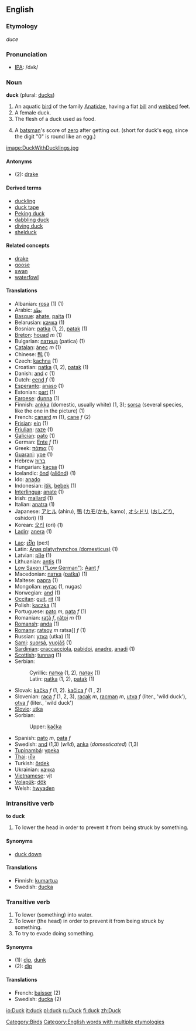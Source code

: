 ==English==

===Etymology===
{{OE.}} ''duce''

=== Pronunciation ===
*[[w:IPA|IPA]]: /dʌk/

=== Noun ===
'''duck''' (plural: [[ducks]])

#An aquatic [[bird]] of the family [[Anatidae]], having a flat [[bill]] and [[webbed]] feet.
#A female duck.
#The flesh of a duck used as food.
#{{cricket}} A [[batsman]]'s score of [[zero]] after getting out. (short for duck's egg, since the digit "0" is round like an egg.)
[[image:DuckWithDucklings.jpg]]

==== Antonyms ====
*(2): [[drake]]

==== Derived terms ====
* [[duckling]]
* [[duck tape]]
* [[Peking duck]]
* [[dabbling duck]]
* [[diving duck]]
* [[shelduck]]

==== Related concepts ====
* [[drake]]
* [[goose]]
* [[swan]]
* [[waterfowl]]

==== Translations ====
{{top}}
*Albanian: [[rosa#Albanian|rosa]] (1) (1)
*Arabic:   [[بطة]]
*[[Basque]]: [[ahate]], [[paita]] (1)
*Belarusian: [[качка]] (1)
*Bosnian: [[patka#Bosnian|patka]] {{f}} (1, 2), [[patak#Bosnian|patak]] {{m}} (1)
*[[Breton]]: [[houad]] ''m'' (1)
*Bulgarian: [[патица]] (patica) (1)
*[[Catalan]]: [[ànec]] ''m'' (1)
*Chinese: [[鸭]] (1)
*Czech: [[kachna]] (1)
*Croatian: [[patka#Croatian|patka]] {{f}} (1, 2), [[patak#Croatian|patak]] {{m}} (1)
*Danish: [[and#Dutch|and]] ''c'' (1)
*Dutch: [[eend]] ''f'' (1)
*[[Esperanto]]: [[anaso]] (1)
*Estonian: [[part#Estonian|part]] (1)
*[[Faroese]]: [[dunna]] (1)
*Finnish: [[ankka]] (domestic, usually white) (1, 3); [[sorsa]] (several species, like the one in the picture) (1)
*French: [[canard]] ''m'' (1), [[cane#French|cane]] ''f'' (2)
*[[Frisian]]: [[ein#Frisian|ein]] (1)
*[[Friulian]]: [[raze]] (1)
*[[Galician]]: [[pato]] (1)
*German: [[Ente]] ''f'' (1)
*Greek: [[πάπια]] (1)
*[[Guarani]]: [[ype]] (1)
*Hebrew [[ברווז]]
*Hungarian: [[kacsa]] (1)
*Icelandic: [[önd]] ([[aliönd]]) (1)
*Ido: [[anado]]
*Indonesian: [[itik]], [[bebek]] (1)
*[[Interlingua]]: [[anate]] (1)
*Irish: [[mallard]] (1)
*Italian: [[anatra]] (1)
*Japanese: [[アヒル]] (ahiru), [[鴨]] ([[カモ]]/[[かも]], kamo), [[オシドリ]] ([[おしどり]], oshidori) (1)
*Korean: [[오리]] (ori) (1)
*[[Ladin]]: [[anera]] (1)
{{mid}}
*[[Lao]]: [[ເປັດ]] (pe:t)
*Latin: [[Anas platyrhynchos (domesticus)]] (1)
*Latvian: [[pīle]] (1)
*Lithuanian: [[antis]] (1)
*[[Low Saxon ("Low German")]]: [[Aant]] ''f''
*Macedonian: [[патка]] ([[patka]]) (1)
*Maltese: [[papra]] (1)
*Mongolian: [[нугас]] (1, nugas)
*Norwegian: [[and#Norwegian|and]] (1)
*[[Occitan]]: [[guit]], [[rit]] (1)
*Polish: [[kaczka]] (1)
*Portuguese: [[pato]] ''m'', [[pata]] ''f'' (1)
*Romanian: [[raţă]] ''f'', [[răţoi]] ''m'' (1)
*[[Romansh]]: [[anda]] (1)
*[[Romany]]: [[ratsoy]] ''m'' ratsa]] ''f'' (1)
*Russian: [[утка]] (utka) (1)
*[[Sami]]: [[suorsá]], [[vuojáš]] (1)
*[[Sardinian]]: [[craccacciola]], [[pabidoi]], [[anadre]], [[anadi]] (1)
*[[Scottish]]: [[tunnag]] (1)
*Serbian:
*:Cyrillic: [[патка#Serbian|патка]] {{f}} (1, 2), [[патак#Serbian|патак]] {{m}} (1)
*:Latin: [[patka#Serbian|patka]] {{f}} (1, 2), [[patak#Serbian|patak]] {{m}} (1)
*Slovak: [[kačka]] ''f'' (1, 2). [[kačica]] ''f'' (1 , 2)
*Slovenian: [[raca]] ''f'' (1, 2, 3), [[racak]] ''m'', [[racman]] ''m'', [[utva]] ''f'' (liter., 'wild duck'), [[otva]] ''f'' (liter., 'wild duck')
*[[Slovio]]: [[utka]]
*Sorbian:
*:Upper: [[kačka]]
*Spanish: [[pato]] ''m'', [[pata]] ''f''
*Swedish: [[and#Swedish|and]] (1,3) (''wild''), [[anka]] (''domesticated'') (1,3)
*[[Tupinambá]]: [[ypeka]]
*[[Thai]]: [[เป็ด]]
*Turkish: [[ördek]]
*Ukrainian: [[качка]]
*[[Vietnamese]]: vịt
*[[Volapük]]: [[dök]]
*Welsh: [[hwyaden]]
{{bottom}}

===Intransitive verb===
'''to duck'''

#To lower the head in order to prevent it from being struck by something.

====Synonyms====
*[[duck down]]

====Translations====
*Finnish: [[kumartua]]
*Swedish: [[ducka]]

===Transitive verb===
#To lower (something) into water.
#To lower (the head) in order to prevent it from being struck by something.
#To try to evade doing something.

====Synonyms====
*(1): [[dip]], [[dunk]]
*(2): [[dip]]

====Translations====
*French: [[baisser]] (2)
*Swedish: [[ducka]] (2)

[[Category:Birds]]
[[Category:English words with multiple etymologies]]

[[io:Duck]]
[[it:duck]]
[[pl:duck]]
[[ru:Duck]]
[[fi:duck]]
[[zh:Duck]]